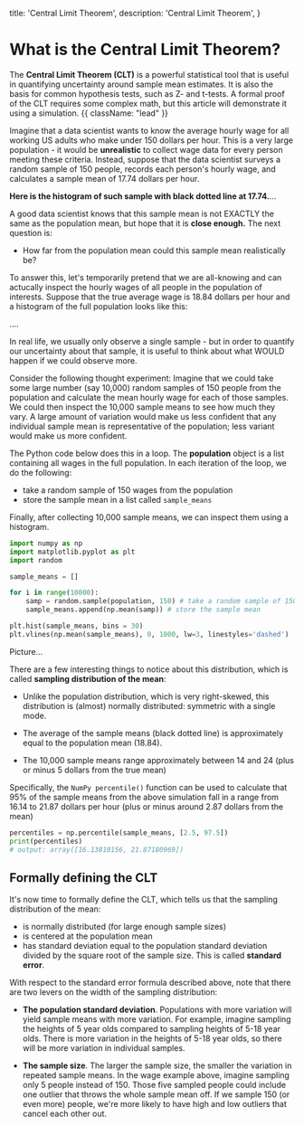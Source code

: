   title: 'Central Limit Theorem',
  description: 'Central Limit Theorem',
}

# What is the Central Limit Theorem?

The **Central Limit Theorem (CLT)** is a powerful statistical tool that is useful in quantifying uncertainty around sample mean estimates.
It is also the basis for common hypothesis tests, such as Z- and t-tests. A formal proof of the CLT requires some complex math, but this article will demonstrate it using a simulation. {{ className: "lead" }}

Imagine that a data scientist wants to know the average hourly wage for all working US adults who make under 150 dollars per hour. This is a very large population - it would be **unrealistic** to collect wage data for every person meeting these criteria. Instead, suppose that the data scientist surveys a random sample of 150 people, records each person's hourly wage, and calculates a sample mean of 17.74 dollars per hour.

**Here is the histogram of such sample with black dotted line at 17.74.**...

A good data scientist knows that this sample mean is not EXACTLY the same as the population mean, but hope that it is **close enough.** The next question is:

- How far from the population mean could this sample mean realistically be?

To answer this, let's temporarily pretend that we are all-knowing and can actucally inspect the hourly wages of all people in the population of interests. Suppose that the true average wage is 18.84 dollars per hour and a histogram of the full population looks like this:

....

In real life, we usually only observe a single sample - but in order to quantify our uncertainty about that sample, it is useful to think about what WOULD happen if we could observe more.

<Note>
Consider the following thought experiment: Imagine that we could take some large number (say 10,000) random samples of 150 people from the population and calculate the mean hourly wage for each of those samples. We could then inspect the 10,000 sample means to see how much they vary. A large amount of variation would make us less confident that any individual sample mean is representative of the population; less variant would make us more confident.

</Note>

The Python code below does this in a loop. The **population** object is a list containing all wages in the full population. In each iteration of the loop, we do the following:

- take a random sample of 150 wages from the population
- store the sample mean in a list called `sample_means`

Finally, after collecting 10,000 sample means, we can inspect them using a histogram.

<CodeGroup>

```python
import numpy as np
import matplotlib.pyplot as plt
import random

sample_means = []

for i in range(10000):
    samp = random.sample(population, 150) # take a random sample of 150 wages
    sample_means.append(np.mean(samp)) # store the sample mean

plt.hist(sample_means, bins = 30)
plt.vlines(np.mean(sample_means), 0, 1000, lw=3, linestyles='dashed')
```

</CodeGroup>

Picture...

There are a few interesting things to notice about this distribution, which is called **sampling distribution of the mean**:

- Unlike the population distribution, which is very right-skewed, this distribution is (almost) normally distributed: symmetric with a single mode.

- The average of the sample means (black dotted line) is approximately equal to the population mean (18.84).

- The 10,000 sample means range approximately between 14 and 24 (plus or minus 5 dollars from the true mean)

Specifically, the `NumPy percentile()` function can be used to calculate that 95% of the sample means from the above simulation fall in a range from 16.14 to 21.87 dollars per hour (plus or minus around 2.87 dollars from the mean)

```python
percentiles = np.percentile(sample_means, [2.5, 97.5])
print(percentiles)
# output: array([16.13810156, 21.87180969])
```

## Formally defining the CLT

It's now time to formally define the CLT, which tells us that the sampling distribution of the mean:

- is normally distributed (for large enough sample sizes)
- is centered at the population mean
- has standard deviation equal to the population standard deviation divided by the square root of the sample size. This is called **standard error**.

With respect to the standard error formula described above, note that there are two levers on the width of the sampling distribution:

- **The population standard deviation**. Populations with more variation will yield sample means with more variation. For example, imagine sampling the heights of 5 year olds compared to sampling heights of 5-18 year olds. There is more variation in the heights of 5-18 year olds, so there will be more variation in individual samples.

- **The sample size**. The larger the sample size, the smaller the variation in repeated sample means. In the wage example above, imagine sampling only 5 people instead of 150. Those five sampled people could include one outlier that throws the whole sample mean off. If we sample 150 (or even more) people, we're more likely to have high and low outliers that cancel each other out.
